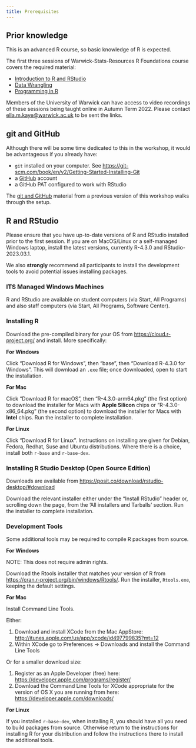 ```yaml
---
title: Prerequisites
---
```


## Prior knowledge

This is an advanced R course, so basic knowledge of R is expected. 

The first three sessions of Warwick-Stats-Resources R Foundations course covers the required material:

- [Introduction to R and RStudio](https://warwick-stats-resources.github.io/R-training/content/01-foundations/01-intro.html)
- [Data Wrangling](https://warwick-stats-resources.github.io/R-training/content/01-foundations/02-data-wrangling.html)
- [Programming in R](https://warwick-stats-resources.github.io/R-training/content/01-foundations/03-programming.html)

Members of the University of Warwick can have access to video recordings of these sessions being taught online in Autumn Term 2022. Please contact [ella.m.kaye@warwick.ac.uk](mailto:ella.m.kaye@warwick.ac.uk) to be sent the links.

## git and GitHub

Although there will be some time dedicated to this in the workshop, it would be advantageous if you already have:

- `git` installed on your computer. See <https://git-scm.com/book/en/v2/Getting-Started-Installing-Git>
- a [GitHub](https://github.com) account
- a GitHub PAT configured to work with RStudio

The [git and GitHub](https://warwick-stats-resources.github.io/R-training/content/02-advanced/01-git.html) material from a previous version of this workshop walks through the setup.

## R and RStudio

Please ensure that you have up-to-date versions of R and RStudio installed prior to the first session. If you are on MacOS/Linux or a self-managed Windows laptop, install the latest versions, currently R-4.3.0 and RStudio-2023.03.1. 

We also **strongly** recommend all participants to install the development tools to avoid potential issues installing packages.

### ITS Managed Windows Machines

R and RStudio are available on student computers (via Start, All Programs) and also staff computers (via Start, All Programs, Software Center).

### Installing R

Download the pre-compiled binary for your OS from <https://cloud.r-project.org/> and install. More specifically:

**For Windows**

Click "Download R for Windows", then "base", then "Download R-4.3.0 for Windows". This will download an `.exe` file; once downloaded, open to start the installation. 

**For Mac**

Click "Download R for macOS", then "R-4.3.0-arm64.pkg" (the first option) to download the installer for Macs with **Apple Silicon** chips or "R-4.3.0-x86_64.pkg" (the second option) to download the installer for Macs with **Intel** chips. Run the installer to complete installation.

**For Linux**

Click "Download R for Linux". Instructions on installing are given for Debian, Fedora, Redhat, Suse and Ubuntu distributions. Where there is a choice, install both `r-base` and `r-base-dev`.

### Installing R Studio Desktop (Open Source Edition)

Downloads are available from <https://posit.co/download/rstudio-desktop/#download>

Download the relevant installer either under the "Install RStudio" header or, scrolling down the page, from the 'All installers and Tarballs' section. Run the installer to complete installation.
 
### Development Tools

Some additional tools may be required to compile R packages from source.

**For Windows**

NOTE: This does not require admin rights.

Download the Rtools installer that matches your version of R from 
<https://cran.r-project.org/bin/windows/Rtools/>. Run the installer, `Rtools.exe`, keeping the 
default settings.

**For Mac**

Install Command Line Tools. 

Either:

1.  Download and install XCode from the Mac AppStore: <http://itunes.apple.com/us/app/xcode/id497799835?mt=12>
2.  Within XCode go to Preferences -> Downloads and install the Command Line 
Tools

Or for a smaller download size:

1. Register as an Apple Developer (free) here: <https://developer.apple.com/programs/register/>
2. Download the Command Line Tools for XCode appropriate for the version of 
OS X you are running from here: <https://developer.apple.com/downloads/>

**For Linux**

If you installed `r-base-dev`, when installing R, you should have all you need 
to build packages from source. Otherwise return to the instructions for 
installing R for your distribution and follow the instructions there to install 
the additional tools.
